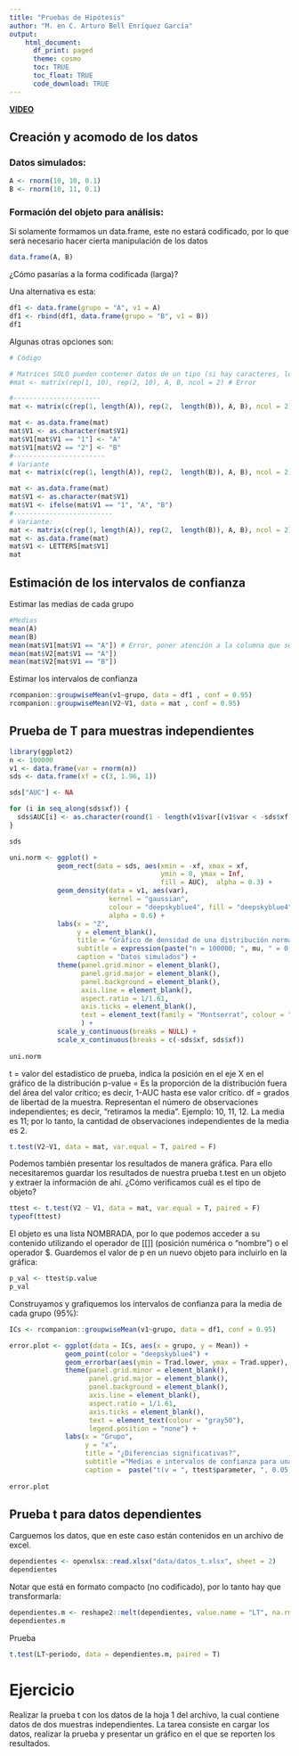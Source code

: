 ```yaml
---
title: "Pruebas de Hipótesis"
author: "M. en C. Arturo Bell Enríquez García"
output:
    html_document:
      df_print: paged
      theme: cosmo
      toc: TRUE
      toc_float: TRUE
      code_download: TRUE
---
```


**[VIDEO](https://youtu.be/z1XswZD_f_Q)**

## Creación y acomodo de los datos
### Datos simulados:
```r
A <- rnorm(10, 10, 0.1)
B <- rnorm(10, 11, 0.1)
```

### Formación del objeto para análisis:
Si solamente formamos un data.frame, este no estará codificado, por lo que será necesario hacer cierta manipulación de los datos
```r
data.frame(A, B)
```
¿Cómo pasarías a la forma codificada (larga)?

Una alternativa es esta:
```r
df1 <- data.frame(grupo = "A", v1 = A)
df1 <- rbind(df1, data.frame(grupo = "B", v1 = B))
df1
```

Algunas otras opciones son:
```r
# Código

# Matrices SOLO pueden contener datos de un tipo (si hay caracteres, los números también se transformarán a caractér)
#mat <- matrix(rep(1, 10), rep(2, 10), A, B, ncol = 2) # Error

#----------------------
mat <- matrix(c(rep(1, length(A)), rep(2,  length(B)), A, B), ncol = 2)

mat <- as.data.frame(mat)
mat$V1 <- as.character(mat$V1)
mat$V1[mat$V1 == "1"] <- "A"
mat$V1[mat$V2 == "2"] <- "B"
#-----------------------
# Variante
mat <- matrix(c(rep(1, length(A)), rep(2,  length(B)), A, B), ncol = 2)

mat <- as.data.frame(mat)
mat$V1 <- as.character(mat$V1)
mat$V1 <- ifelse(mat$V1 == "1", "A", "B")
#-------------------------
# Variante:
mat <- matrix(c(rep(1, length(A)), rep(2,  length(B)), A, B), ncol = 2)
mat <- as.data.frame(mat)
mat$V1 <- LETTERS[mat$V1]
mat

```

## Estimación de los intervalos de confianza
Estimar las medias de cada grupo
```r
#Medias
mean(A)
mean(B)
mean(mat$V1[mat$V1 == "A"]) # Error, poner atención a la columna que se está seleccionando
mean(mat$V2[mat$V1 == "A"])
mean(mat$V2[mat$V1 == "B"])
```

Estimar los intervalos de confianza
```r
rcompanion::groupwiseMean(v1~grupo, data = df1 , conf = 0.95)
rcompanion::groupwiseMean(V2~V1, data = mat , conf = 0.95)
```

## Prueba de T para muestras independientes

```r
library(ggplot2)
n <- 100000
v1 <- data.frame(var = rnorm(n))
sds <- data.frame(xf = c(3, 1.96, 1))

sds["AUC"] <- NA

for (i in seq_along(sds$xf)) {
  sds$AUC[i] <- as.character(round(1 - length(v1$var[(v1$var < -sds$xf[i]) | (v1$var > sds$xf[i])])/n, 2))
}

sds

uni.norm <- ggplot() + 
            geom_rect(data = sds, aes(xmin = -xf, xmax = xf, 
                                      ymin = 0, ymax = Inf, 
                                      fill = AUC),  alpha = 0.3) +
            geom_density(data = v1, aes(var),
                         kernel = "gaussian", 
                         colour = "deepskyblue4", fill = "deepskyblue4", 
                         alpha = 0.6) +
            labs(x = "Z",
                 y = element_blank(),
                 title = "Gráfico de densidad de una distribución normal unitaria",
                 subtitle = expression(paste("n = 100000; ", mu, " = 0; ", sigma, " = 1")),
                 caption = "Datos simulados") +
            theme(panel.grid.minor = element_blank(),
                  panel.grid.major = element_blank(),
                  panel.background = element_blank(),
                  axis.line = element_blank(),
                  aspect.ratio = 1/1.61,
                  axis.ticks = element_blank(),
                  text = element_text(family = "Montserrat", colour = "gray50")
                  ) +
            scale_y_continuous(breaks = NULL) +
            scale_x_continuous(breaks = c(-sds$xf, sds$xf))
            
uni.norm
```

t = valor del estadístico de prueba, indica la posición en el eje X en el gráfico de la distribución
p-value = Es la proporción de la distribución fuera del área del valor crítico; es decir, 1-AUC hasta ese valor crítico.
df = grados de libertad de la muestra. Representan el número de observaciones independientes; es decir, "retiramos la media". Ejemplo: 10, 11, 12. La media es 11; por lo tanto, la cantidad de observaciones independientes de la media es 2.

```r
t.test(V2~V1, data = mat, var.equal = T, paired = F)
```

Podemos también presentar los resultados de manera gráfica. Para ello necesitaremos guardar los resultados de nuestra prueba t.test en un objeto y extraer la información de ahí. ¿Cómo verificamos cuál es el tipo de objeto?

```r
ttest <- t.test(V2 ~ V1, data = mat, var.equal = T, paired = F)
typeof(ttest)
```

El objeto es una lista NOMBRADA, por lo que podemos acceder a su contenido utilizando el operador de [[]] (posición numérica o "nombre") o el operador $. Guardemos el valor de p en un nuevo objeto para incluirlo en la gráfica:

```r
p_val <- ttest$p.value
p_val
```

Construyamos y grafiquemos los intervalos de confianza para la media de cada grupo (95%):

```r
ICs <- rcompanion::groupwiseMean(v1~grupo, data = df1, conf = 0.95)

error.plot <- ggplot(data = ICs, aes(x = grupo, y = Mean)) +
              geom_point(color = "deepskyblue4") + 
              geom_errorbar(aes(ymin = Trad.lower, ymax = Trad.upper), color = "deepskyblue4") +
              theme(panel.grid.minor = element_blank(),
                    panel.grid.major = element_blank(),
                    panel.background = element_blank(),
                    axis.line = element_blank(),
                    aspect.ratio = 1/1.61,
                    axis.ticks = element_blank(),
                    text = element_text(colour = "gray50"),
                    legend.position = "none") +
              labs(x = "Grupo",
                   y = "x",
                   title = "¿Diferencias significativas?",
                   subtitle ="Medias e intervalos de confianza para una variable aleatoria",
                   caption =  paste("t(v = ", ttest$parameter, ", 0.05) = ", round(ttest[["statistic"]] ,2), "; ", ifelse(p_val < 0.0001, "p < 0.0001", paste("p = ", p_val))))
              
error.plot
```


## Prueba t para datos dependientes
Carguemos los datos, que en este caso están contenidos en un archivo de excel.
```r
dependientes <- openxlsx::read.xlsx("data/datos_t.xlsx", sheet = 2)
dependientes
```

Notar que está en formato compacto (no codificado), por lo tanto hay que transformarla:
```r
dependientes.m <- reshape2::melt(dependientes, value.name = "LT", na.rm = T, variable.name = "periodo")
dependientes.m
```

Prueba
```r
t.test(LT~periodo, data = dependientes.m, paired = T)
```

# Ejercicio

Realizar la prueba t con los datos de la hoja 1 del archivo, la cual contiene datos de dos muestras independientes. La tarea consiste en cargar los datos, realizar la prueba y presentar un gráfico en el que se reporten los resultados.